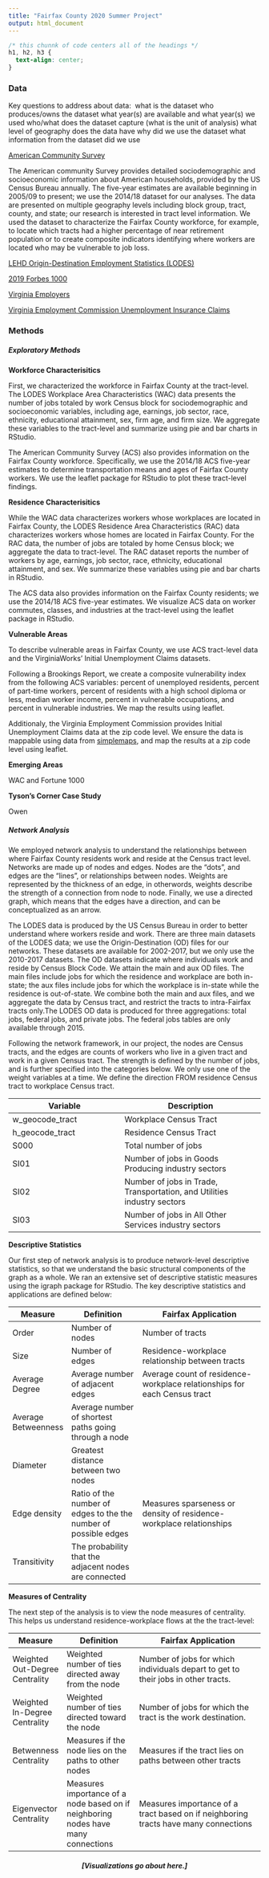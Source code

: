 ```yaml
---
title: "Fairfax County 2020 Summer Project"
output: html_document
---
```


```css
/* this chunnk of code centers all of the headings */
h1, h2, h3 {
  text-align: center;
}
```

### Data

Key questions to address about data: 
what is the dataset
who produces/owns the dataset
what year(s) are available and what year(s) we used
who/what does the dataset capture (what is the unit of analysis)
what level of geography does the data have
why did we use the dataset
what information from the dataset did we use

[American Community Survey](https://www.census.gov/programs-surveys/acs/) 

The American community Survey provides detailed sociodemographic and socioeconomic information about American households, provided by the US Census Bureau annually. The five-year estimates are available beginning in 2005/09 to present; we use the 2014/18 dataset for our analyses. The data are presented on multiple geography levels including block group, tract, county, and state; our research is interested in tract level information. We used the dataset to characterize the Fairfax County workforce, for example, to locate which tracts had a higher percentage of near retirement population or to create composite indicators identifying where workers are located who may be vulnerable to job loss.

[LEHD Origin-Destination Employment Statistics (LODES)](https://lehd.ces.census.gov/data/)

[2019 Forbes 1000](https://www.someka.net/excel-template/fortune-1000-excel-list/) 

[Virginia Employers](link here) 

[Virginia Employment Commission Unemployment Insurance Claims](https://www.vec.virginia.gov/ui-claims-dashboard) 


### Methods

##### Exploratory Methods

__Workforce Characterisitics__

First, we characterized the workforce in Fairfax County at the tract-level. The LODES Workplace Area Characteristics (WAC) data presents the number of jobs totaled by work Census block for sociodemographic and socioeconomic variables, including age, earnings, job sector, race, ethnicity, educational attainment, sex, firm age, and firm size. We aggregate these variables to the tract-level and summarize using pie and bar charts in RStudio. 

The American Community Survey (ACS) also provides information on the Fairfax County workforce. Specifically, we use the 2014/18 ACS five-year estimates to determine transportation means and ages of Fairfax County workers. We use the leaflet package for RStudio to plot these tract-level findings.

__Residence Characterisitics__

While the WAC data characterizes workers whose workplaces are located in Fairfax County, the LODES Residence Area Characteristics (RAC) data characterizes workers whose homes are located in Fairfax County. For the RAC data, the number of jobs are totaled by home Census block; we aggregate the data to tract-level. The RAC dataset reports the number of workers by age, earnings, job sector, race, ethnicity, educational attainment, and sex. We summarize these variables using pie and bar charts in RStudio. 

The ACS data also provides information on the Fairfax County residents; we use the 2014/18 ACS five-year estimates. We visualize ACS data on worker commutes, classes, and industries at the tract-level using the leaflet package in RStudio. 

__Vulnerable Areas__

To describe vulnerable areas in Fairfax County, we use ACS tract-level data and the VirginiaWorks' Initial Unemployment Claims datasets.

Following a Brookings Report, we create a composite vulnerability index from the following ACS variables: percent of unemployed residents, percent of part-time workers, percent of residents with a high school diploma or less, median worker income, percent in vulnerable occupations, and percent in vulnerable industries. We map the results using leaflet.

Additionaly, the Virginia Employment Commission provides Initial Unemployment Claims data at the zip code level. We ensure the data is mappable using data from [simplemaps](https://simplemaps.com/data/us-zips), and map the results at a zip code level using leaflet. 

__Emerging Areas__

WAC and Fortune 1000


__Tyson's Corner Case Study__

Owen


##### Network Analysis

We employed network analysis to understand the relationships between where Fairfax County residents work and reside at the Census tract level. Networks are made up of nodes and edges. Nodes are the "dots", and edges are the "lines", or relationships between nodes. Weights are represented by the thickness of an edge, in otherwords, weights describe the strength of a connection from node to node. Finally, we use a directed graph, which means that the edges have a direction, and can be conceptualized as an arrow.  

The LODES data is produced by the US Census Bureau in order to better understand where workers reside and work. There are three main datasets of the LODES data; we use the Origin-Destination (OD) files for our networks. These datasets are available for 2002-2017, but we only use the 2010-2017 datasets. The OD datasets indicate where individuals work and reside by Census Block Code. We attain the main and aux OD files. The main files include jobs for which the residence and workplace are both in-state; the aux files include jobs for which the workplace is in-state while the residence is out-of-state. We combine both the main and aux files, and we aggregate the data by Census tract, and restrict the tracts to intra-Fairfax tracts only.The LODES OD data is produced for three aggregations: total jobs, federal jobs, and private jobs. The federal jobs tables are only available through 2015.

Following the network framework, in our project, the nodes are Census tracts, and the edges are counts of workers who live in a given  tract and work in a given Census tract. The strength is defined by the number of jobs, and is further specified into the categories below. We only use one of the weight variables at a time.
We define the direction FROM residence Census tract to workplace Census tract.

Variable | Description
---------------|-------------------
w_geocode_tract | Workplace Census Tract
h_geocode_tract | Residence Census Tract
S000 | Total number of jobs
SI01 | Number of jobs in Goods Producing industry sectors
SI02 | Number of jobs in Trade, Transportation, and Utilities industry sectors
SI03 | Number of jobs in All Other Services industry sectors

__Descriptive Statistics__

Our first step of network analysis is to produce network-level descriptive statistics, so that we understand the basic structural components of the graph as a whole. We ran an extensive set of descriptive statistic measures using the igraph package for RStudio. The key descriptive statistics and applications are defined below: 

Measure | Definition | Fairfax Application
--------|------------|---------------------
Order | Number of nodes | Number of tracts
Size | Number of edges | Residence-workplace relationship between tracts
Average Degree | Average number of adjacent edges | Average count of residence-workplace relationships for each Census tract
Average Betweenness | Average number of shortest paths going through a node |
Diameter | Greatest distance between two nodes |   
Edge density | Ratio of the number of edges to the the number of possible edges | Measures sparseness or density of residence-workplace relationships
Transitivity | The probability that the adjacent nodes are connected |

__Measures of Centrality__

The next step of the analysis is to view the node measures of centrality. This helps us understand residence-workplace flows at the the tract-level:

Measure | Definition | Fairfax Application
--------|------------|---------------------
Weighted Out-Degree Centrality | Weighted number of ties directed away from the node | Number of jobs for which individuals depart to get to their jobs in other tracts.
Weighted In-Degree Centrality | Weighted number of ties directed toward the node | Number of jobs for which the tract is the work destination.
Betwenness Centrality | Measures if the node lies on the paths to other nodes | Measures if the tract lies on paths between other tracts
Eigenvector Centrality | Measures importance of a node based on if neighboring nodes have many connections | Measures importance of a tract based on if neighboring tracts have many connections


<center>

##### [Visualizations go about here.] 

</center>

